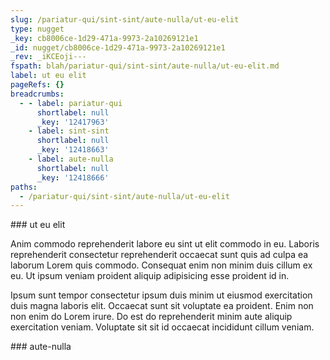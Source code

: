 ```yaml
---
slug: /pariatur-qui/sint-sint/aute-nulla/ut-eu-elit
type: nugget
_key: cb8006ce-1d29-471a-9973-2a10269121e1
_id: nugget/cb8006ce-1d29-471a-9973-2a10269121e1
_rev: _iKCEoji---
fspath: blah/pariatur-qui/sint-sint/aute-nulla/ut-eu-elit.md
label: ut eu elit
pageRefs: {}
breadcrumbs:
  - - label: pariatur-qui
      shortlabel: null
      _key: '12417963'
    - label: sint-sint
      shortlabel: null
      _key: '12418663'
    - label: aute-nulla
      shortlabel: null
      _key: '12418666'
paths:
  - /pariatur-qui/sint-sint/aute-nulla/ut-eu-elit
---
```


<NuggetArea>
<Nugget slug="/pariatur-qui/sint-sint/aute-nulla/ut-eu-elit" type="nugget" _key="cb8006ce-1d29-471a-9973-2a10269121e1" _id="nugget/cb8006ce-1d29-471a-9973-2a10269121e1" _rev="_iKCEoji---" fspath="blah/pariatur-qui/sint-sint/aute-nulla/ut-eu-elit.md" label="ut eu elit" paths="/pariatur-qui/sint-sint/aute-nulla/ut-eu-elit">
<NuggetBody>
### ut eu elit

Anim commodo reprehenderit labore eu sint ut elit commodo in eu. Laboris reprehenderit consectetur reprehenderit occaecat sunt quis ad culpa ea laborum Lorem quis commodo. Consequat enim non minim duis cillum ex eu. Ut ipsum veniam proident aliquip adipisicing esse proident id in.

Ipsum sunt tempor consectetur ipsum duis minim ut eiusmod exercitation duis magna laboris elit. Occaecat sunt sit voluptate ea proident. Enim non non enim do Lorem irure. Do est do reprehenderit minim aute aliquip exercitation veniam. Voluptate sit sit id occaecat incididunt cillum veniam.

</NuggetBody>
<Breadcrumbs>
<Crumbs>
<Crumb _key="12417963" label="pariatur-qui" /><Crumb _key="12418663" label="sint-sint" /><Crumb _key="12418666" label="aute-nulla" />
</Crumbs>
</Breadcrumbs>
</Nugget>

<NuggetsInbound>
</NuggetsInbound>
<NuggetsOutbound>
</NuggetsOutbound>
</NuggetArea>
<PassagesInbound>
<Passage direction="inbound" type="passage" _key="12418666" _id="passage/12418666" _rev="_iKCEoja--A" label="aute-nulla" passage="aute-nulla" fspath="blah/pariatur-qui/sint-sint/aute-nulla" paths="/pariatur-qui/sint-sint/aute-nulla" slug="/pariatur-qui/sint-sint/aute-nulla">
<NuggetBody>
### aute-nulla

</NuggetBody>
<Breadcrumbs>
<Crumbs>
<Crumb _key="12417963" label="pariatur-qui" /><Crumb _key="12418663" label="sint-sint" />
</Crumbs>
</Breadcrumbs>
</Passage>

</PassagesInbound>
<PassagesOutbound>
</PassagesOutbound>